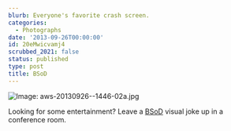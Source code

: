 ```yaml
---
blurb: Everyone's favorite crash screen.
categories:
  - Photographs
date: '2013-09-26T00:00:00'
id: 20eMwicvamj4
scrubbed_2021: false
status: published
type: post
title: BSoD
---
```


![Image: aws-20130926--1446-02a.jpg](/aws-20130926--1446-02a.jpg)

Looking for some entertainment? Leave a [BSoD][bsodlink] visual joke up in a conference room.

[bsodlink]:http://en.wikipedia.org/wiki/Blue_Screen_of_Death
